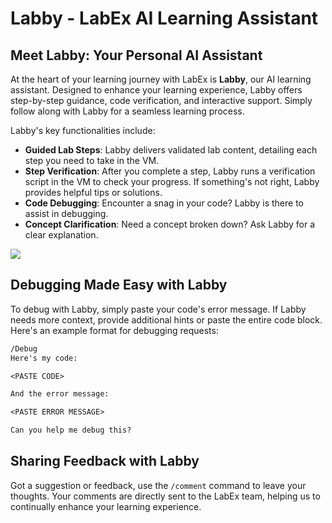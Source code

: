 # Labby - LabEx AI Learning Assistant

## Meet Labby: Your Personal AI Assistant

At the heart of your learning journey with LabEx is **Labby**, our AI learning assistant. Designed to enhance your learning experience, Labby offers step-by-step guidance, code verification, and interactive support. Simply follow along with Labby for a seamless learning process.

Labby's key functionalities include:

- **Guided Lab Steps**: Labby delivers validated lab content, detailing each step you need to take in the VM.
- **Step Verification**: After you complete a step, Labby runs a verification script in the VM to check your progress. If something's not right, Labby provides helpful tips or solutions.
- **Code Debugging**: Encounter a snag in your code? Labby is there to assist in debugging.
- **Concept Clarification**: Need a concept broken down? Ask Labby for a clear explanation.

![](https://file.labex.io/namespace/df87b950-1f37-4316-bc07-6537a1f2c481/oldlabs/a-beginner-guide-to-labex/lab-introduction-to-labex/assets/labby.png)

## Debugging Made Easy with Labby

To debug with Labby, simply paste your code's error message. If Labby needs more context, provide additional hints or paste the entire code block. Here's an example format for debugging requests:

```txt
/Debug
Here's my code:

<PASTE CODE>

And the error message:

<PASTE ERROR MESSAGE>

Can you help me debug this?
```

## Sharing Feedback with Labby

Got a suggestion or feedback, use the `/comment` command to leave your thoughts. Your comments are directly sent to the LabEx team, helping us to continually enhance your learning experience.